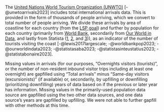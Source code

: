 The [United Nations World Tourism Organization (UNWTO)](https://www.unwto.org/) [-@unwtoarrivals2023] includes total international arrivals data. This is provided in the form of thousands of people arriving, which we convert to total number of people arriving. We divide these arrivals by area of coastline for each country (from the [LSP goal](https://github.com/OHI-Science/ohiprep_v2023/tree/gh-pages/globalprep/lsp/v2023)) and further by population for each country (primarily from [World Bank](https://data.worldbank.org/indicator/SP.POP.TOTL), secondarily from [Our World in Data](https://ourworldindata.org/grapher/population), and lastly from Statista ([1](https://www.statista.com/statistics/706807/population-of-saba-in-the-caribbean-netherlands/), [2](https://www.statista.com/statistics/706806/population-of-sint-eustatius-in-the-caribbean-netherlands/), and [3](https://www.statista.com/statistics/706799/population-of-bonaire-in-the-caribbean-netherlands/))), as an indicator of the number of tourists visiting the coast [-@lewis2017largescale; -@worldbankpop2023; -@ourworldindata2023; -@statistasaba2023; -@statistasinteustatius2023; -@statistabonaire2023]. 

Missing values in arrivals (for our purposes, "Overnights visitors (tourists)", or the number of non-resident inbound visitor trips including at least one overnight) are gapfilled using "Total arrivals" minus "Same-day visitors (excursionists)" (if available) or, secondarily, by upfilling or downfilling (prioritizing downfilling) years of data based on if the previous or later year has information. Missing values in the primarily-used population data source are gapfilled using the two other data sources, and one data source's years are gapfilled by upfilling. We were not able to further gapfill with other methods at this time.